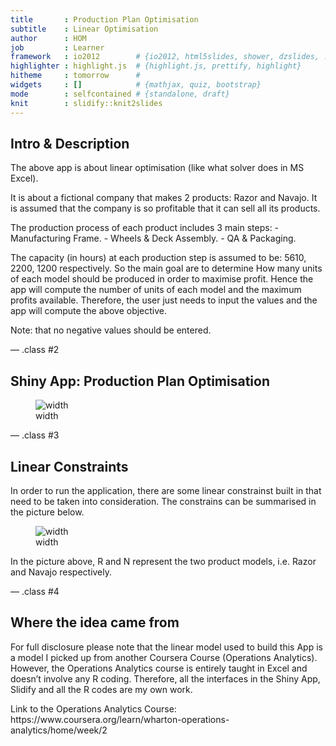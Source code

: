 ```yaml
---
title       : Production Plan Optimisation
subtitle    : Linear Optimisation
author      : HOM
job         : Learner
framework   : io2012        # {io2012, html5slides, shower, dzslides, ...}
highlighter : highlight.js  # {highlight.js, prettify, highlight}
hitheme     : tomorrow      # 
widgets     : []            # {mathjax, quiz, bootstrap}
mode        : selfcontained # {standalone, draft}
knit        : slidify::knit2slides
---
```


## Intro & Description
The above app is about linear optimisation (like what solver does in MS Excel).

It is about a fictional company that makes 2 products: Razor and Navajo. It is assumed that the company is so profitable that it can sell all its products.

The production process of each product includes 3 main steps:
- Manufacturing Frame.
- Wheels & Deck Assembly. 
- QA & Packaging.  

The capacity (in hours) at each production step is assumed to be: 5610, 2200, 1200 respectively. So the main goal are to determine How many units of each model should be produced in order to maximise profit. Hence the app will compute the number of units of each model and the maximum profits available. Therefore, the user just needs to input the values and the app will compute the above objective.

Note: that no negative values should be entered.

--- .class #2

## Shiny App: Production Plan Optimisation
![width](assets/img/AppScreenshot.PNG)

--- .class #3

## Linear Constraints

In order to run the application, there are some linear constrainst built in that need to be taken into consideration. The constrains can be summarised in the picture below.

![width](assets/img/Constraints.PNG)

In the picture above, R and N represent the two product models, i.e. Razor and Navajo respectively.

--- .class #4

## Where the idea came from

For full disclosure please note that the linear model used to build this App is a model I picked up from another
Coursera Course (Operations Analytics). However, the Operations Analytics course is entirely taught in Excel and
doesn't involve any R coding. Therefore, all the interfaces in the Shiny App, Slidify and all the R codes are my
own work.

Link to the Operations Analytics Course: https://www.coursera.org/learn/wharton-operations-analytics/home/week/2


